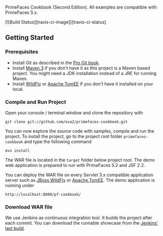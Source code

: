 PrimeFaces Cookbook (Second Edition). All examples are compatible with PrimeFaces 5.x.

[![Build Status][travis-ci-image]][travis-ci-status]

== Getting Started ==

=== Prerequisites ===

* Install Git as described in the [http://git-scm.com/book/en/Getting-Started-Installing-Git Pro Git book].
* Install [http://maven.apache.org/ Maven 3] if you don't have it as this project is a Maven based project. You might need a JDK installation instead of a JRE for running Maven.
* Install [http://wildfly.org/downloads WildFly] or [http://tomee.apache.org/downloads.html Apache TomEE] if you don't have it installed on your local.

=== Compile and Run Project ===

Open your console / terminal window and clone the repository with

<pre>
git clone git://github.com/ova2/primefaces-cookbook.git
</pre>

You can now explore the source code with samples, compile and run the project. To install the project, go to the project root folder <tt>primefaces-cookbook</tt> and type the following command

<pre>
mvn install
</pre>

The WAR file is located in the <tt>target</tt> folder below project root. The demo web application is prepared to run with PrimeFaces 5.2 and JSF 2.2.

You can deploy the WAR file on every Servlet 3.x compatible application server such as [http://wildfly.org JBoss WildFly] or [http://tomee.apache.org/apache-tomee.html Apache TomEE].
The demo application is running under

<pre>
http://localhost:8080/pf-cookbook/
</pre>

=== Download WAR file ===

We use Jenkins as continuous integration tool. It builds the project after each commit. You can download the runnable showcase from the [https://buildhive.cloudbees.com/view/Dashboard/job/ova2/job/primefaces-cookbook/lastBuild/org.primefaces.cookbook$showcase/ Jenkins' last build].
